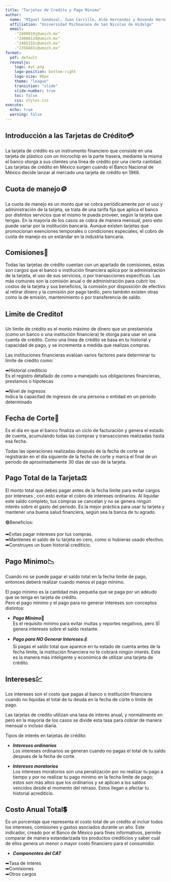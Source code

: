```yaml
---
title: "Tarjetas de Credito y Pago Minimo"
author: 
  name: "MIguel Sandoval, Juan Carrillo, Aldo Hernandez y Rosendo Hernandez"
  affiliation: "Universidad Michoacana de San Nicolas de Hidalgo"
  email:
    -"2408819j@umich.mx"
    -"2408812d@umich.mx"
    -"2405155c@umich.mx"
    -"2350465c@umich.mx" 
format:
  pdf: default
  revealjs:
    logo: AyC.png  
    logo-position: bottom-right
    logo-size: 80px
    theme: "league"
    transition: "slide"
    slide-number: true
    toc: false
    css: styles.css
execute:
  echo: true
  warning: false
---
```


## Introducción a las Tarjetas de Crédito💳

La tarjeta de crédito es un instrumento financiero que consiste en una tarjeta de plástico con un microchip en la parte trasera, mediante la misma el banco otorga a sus clientes una línea de crédito por una cierta cantidad. Las tarjetas de crédito en México surgen cuando el Banco Nacional de México decide lanzar al mercado una tarjeta de crédito en 1968.

## Cuota de manejo🪙

La cuota de manejo es un monto que se cobra periódicamente por el uso y administración de la tarjeta, se trata de una tarifa fija que aplica el banco por distintos servicios que el mismo te pueda proveer, según la tarjeta que tengas. En la mayoría de los casos se cobra de manera mensual, pero esto puede variar por la institución bancaria. Aunque existen tarjetas que promocionan exenciones temporales o condiciones especiales,  el cobro de cuota de manejo es un estándar en la industria bancaria.

## Comisiones🧾

Todas las tarjetas de crédito cuentan con un apartado de comisiones, estas son cargos que el banco o institución financiera aplica por la administración de la tarjeta, el uso de sus servicios, o por transacciones específicas. Las más comunes son la comisión anual o de administración para cubrir los costos de la tarjeta y sus beneficios, la comisión por disposición de efectivo al retirar dinero y la comisión por pago tardío, pero también existen otras como la de emisión, mantenimiento o por transferencia de saldo.

## Limite de Credito❗ {.scrollable}

Un límite de crédito es el monto máximo de dinero que un prestamista (como un banco o una institución financiera) te otorga para usar en una cuenta de crédito. Como una linea de crédito se basa en tu historial y capacidad de pago, y se incrementa a medida que realizas compras.

Las instituciones financieras evalúan varios factores para determinar tu límite de crédito como: 

➡Historial crediticio  
Es el registro detallado de como a manejado sus obligaciones financieras, prestamos o hipotecas

➡Nivel de ingresos   
Indica la capacitad de ingresos de una persona o entidad en un periodo determinado

## Fecha de Corte📆

Es el día en que el banco finaliza un ciclo de facturación y genera el estado de cuenta, acumulando todas las compras y transacciones realizadas hasta esa fecha.  

Todas las operaciones realizadas después de la fecha de corte se registrarán en el día siguiente de la fecha de corte y marca el final de un período de aproximadamente 30 días de uso de la tarjeta. 


## Pago Total de la Tarjeta⚖️

El monto total que debes pagar antes de la fecha límite para evitar cargos por intereses , con esto evitar el cobro de intereses ordinarios. Al liquidar este saldo completo, tus compras se cancelan y no se genera ningún interés sobre el gasto del periodo. Es la mejor práctica para usar tu tarjeta y mantener una buena salud financiera, según sea la banca de tu agrado.  

🟢Beneficios:
 
➡Evitas pagar intereses por tus compras.   
➡Mantienes el saldo de tu tarjeta en cero, como si hubieras usado efectivo.  
➡Construyes un buen historial crediticio.  

## Pago Minimo📉 {.scrollable}


Cuando no se puede pagar el saldo total en la fecha límite de pago, entonces deberá realizar cuando menos el pago mínimo.   


El pago mínimo es la cantidad más pequeña que se paga por un adeudo que se tenga en tarjeta de crédito.  
Pero el pago mínimo y el pago para no generar intereses son conceptos distintos:  

+ ***Pago Mínimo***💸  
Es el requisito mínimo para evitar multas y reportes negativos, pero SÍ genera intereses sobre el saldo restante.  

+ ***Pago para NO Generar Intereses***💰  
Si pagas el saldo total que aparece en tu estado de cuenta antes de la fecha límite, la institución financiera no te cobrará ningún interés. Esta es la manera más inteligente y económica de utilizar una tarjeta de crédito.


## Intereses💹 {.scrollable}

Los intereses son el costo que pagas al banco o institución financiera cuando no liquidas el total de tu deuda en la fecha de corte o límite de pago.  

Las tarjetas de credito utilizan una tasa de interes anual, y normalmente en  pero en la mayoria de los casos se divide esta tasa para cobrar de manera mensual o incluso diaria.  

Tipos de interés en tarjetas de crédito:

+ ***Intereses ordinarios***  
Los intereses ordinarios se generan cuando no pagas el total de tu saldo despues de la fecha de corte.

+ ***Intereses moratorios***  
Los intereses moratorios son una penalización por no realizar tu pago a tiempo y por no realizar tu pago minimo en la fecha limite de pago; estos son más altos que los ordinarios y se aplican a los saldos vencidos desde el momento del retraso.
Estos llegan a afectar tu historial acrediticio.

## Costo Anual Total💲 {.scrollable}

Es un porcentaje que representa el costo total de un crédito al incluir todos los intereses, comisiones y gastos asociados durante un año. Este indicador, creado por el Banco de México para fines informativos, permite comparar de manera estandarizada los productos crediticios y saber cuál de ellos genera un menor o mayor costo financiero para el consumidor.  

+ ***Componentes del CAT***

➡Tasa de interes  
➡Comisiones  
➡Otros cargos  
